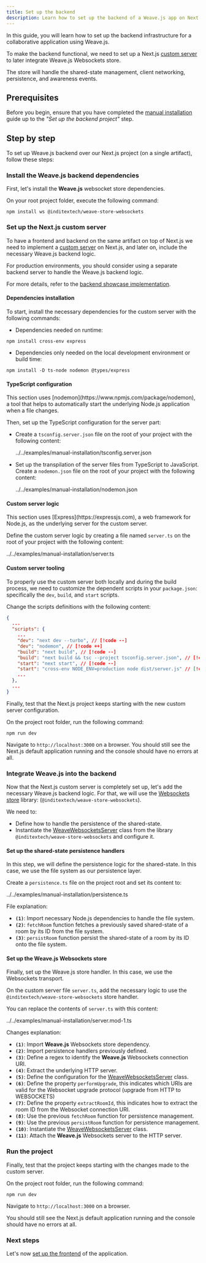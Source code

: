 ```yaml
---
title: Set up the backend
description: Learn how to set up the backend of a Weave.js app on Next.js
---
```


In this guide, you will learn how to set up the backend infrastructure for a collaborative application using Weave.js. 

To make the backend functional, we need to set up a Next.js
[custom server](https://nextjs.org/docs/14/pages/building-your-application/configuring/custom-server)
to later integrate Weave.js Websockets store. 

The store will handle the shared-state management, client networking, persistence, and awareness events.

## Prerequisites

Before you begin, ensure that you have completed the [manual installation](/docs/main/manual-installation) guide up to the *"Set up the backend project"* step.

## Step by step

To set up Weave.js backend over our Next.js project (on a single artifact), follow these steps:

<div className="fd-steps">

<div className="[&_h3]:fd-step">
 
### Install the Weave.js backend dependencies

First, let's install the **Weave.js** websocket store dependencies. 

On your root project folder, execute the following command:

```shell
npm install ws @inditextech/weave-store-websockets
```

</div>

<div className="[&_h3]:fd-step">
 
### Set up the Next.js custom server

To have a frontend and backend on the same artifact on top of Next.js we need to implement 
a [custom server](https://nextjs.org/docs/14/pages/building-your-application/configuring/custom-server)
on Next.js, and later on, include the necessary Weave.js backend logic.

<Callout title="Not recommended for production" type="warn">
  For production environments, you should consider using a separate backend server to handle the Weave.js backend logic.

For more details, refer to the [backend showcase implementation](https://github.com/InditexTech/weavejs-backend).
</Callout>

#### Dependencies installation

To start, install the necessary dependencies for the custom server with the following commands:

- Dependencies needed on runtime:

```shell
npm install cross-env express
```

- Dependencies only needed on the local development environment or build time:

```shell
npm install -D ts-node nodemon @types/express
```

#### TypeScript configuration

<Callout title="Nodemon" type="note">
This section uses [nodemon](https://www.npmjs.com/package/nodemon), a tool that helps to automatically start the underlying Node.js application when a file changes.
</Callout>

Then, set up the TypeScript configuration for the server part:

- Create a `tsconfig.server.json` file on the root of your project with the following content:

  <include lang="json" meta='title="tsconfig.server.json"'>
    ../../examples/manual-installation/tsconfig.server.json
  </include>

- Set up the transpilation of the server files from TypeScript to JavaScript. Create a `nodemon.json` file on the root of your project with the following content:

  <include lang="json" meta='title="nodemon.json"'>
    ../../examples/manual-installation/nodemon.json
  </include>

#### Custom server logic

<Callout title="Express" type="note">
  This section uses [Express](https://expressjs.com), a web framework for Node.js, as the underlying server for the custom server.
</Callout>

Define the custom server logic by creating a file named `server.ts` on the root of your project with the following content:

<include lang="ts" meta='title="server.ts"'>
  ../../examples/manual-installation/server.ts
</include>

#### Custom server tooling

To properly use the custom server both locally and during the build process, we need to customize the dependent scripts in your `package.json`: specifically the `dev`, `build`, and `start` scripts.

Change the scripts definitions with the following content:

```json
{
  ...
  "scripts": {
    ...
    "dev": "next dev --turbo", // [!code --]
    "dev": "nodemon", // [!code ++]
    "build": "next build", // [!code --]
    "build": "next build && tsc --project tsconfig.server.json", // [!code ++]
    "start": "next start", // [!code --]
    "start": "cross-env NODE_ENV=production node dist/server.js" // [!code ++]
    ...
  },
  ...
}
```

Finally, test that the Next.js project keeps starting with the new custom server configuration. 

On the project root folder, run the following command:

```shell
npm run dev
```

Navigate to `http://localhost:3000` on a browser.
You should still see the Next.js default application running and the console should have no errors at all.

</div>

<div className="[&_h3]:fd-step">
 
### Integrate Weave.js into the backend

Now that the Next.js custom server is completely set up, let's add the necessary Weave.js backend logic.
For that, we will use the [Websockets store](/docs/main/build/stores/websockets-store) library: (`@inditextech/weave-store-websockets`). 

We need to:

- Define how to handle the persistence of the shared-state.
- Instantiate the [WeaveWebsocketsServer](/docs/store-websockets/api-reference/server/weave-websockets-server) class from the library `@inditextech/weave-store-websockets` and configure it.

#### Set up the shared-state persistence handlers

In this step, we will define the persistence logic for the shared-state.
In this case, we use the file system as our persistence layer.

Create a `persistence.ts` file on the project root and set its content to:

<include lang="ts" meta='title="persistence.ts"'>
  ../../examples/manual-installation/persistence.ts
</include>

File explanation:

- **`(1)`**: Import necessary Node.js dependencies to handle the file system.
- **`(2)`**: `fetchRoom` function fetches a previously saved shared-state of a room by its ID from the file system.
- **`(3)`**: `persistRoom` function persist the shared-state of a room by its ID onto the file system.

#### Set up the Weave.js Websockets store

Finally, set up the Weave.js store handler.
In this case, we use the Websockets transport.

On the custom server file `server.ts`, add the necessary logic to use the `@inditextech/weave-store-websockets` store handler. 

You can replace the contents of `server.ts` with this content:

<include lang="ts" meta='title="server.ts"'>
  ../../examples/manual-installation/server.mod-1.ts
</include>

Changes explanation:

- **`(1)`**: Import **Weave.js** Websockets store dependency.
- **`(2)`**: Import persistence handlers previously defined.
- **`(3)`**: Define a regex to identify the **Weave.js** Websockets connection URI.
- **`(4)`**: Extract the underlying HTTP server.
- **`(5)`**: Define the configuration for the [WeaveWebsocketsServer](/docs/store-websockets/api-reference/server/weave-websockets-server) class.
- **`(6)`**: Define the property `performUpgrade`, this indicates which URIs are valid for the Websocket upgrade protocol
  (upgrade from HTTP to WEBSOCKETS)
- **`(7)`**: Define the property `extractRoomId`, this indicates how to extract the room ID from the Websocket connection URI.
- **`(8)`**: Use the previous `fetchRoom` function for persistence management.
- **`(9)`**: Use the previous `persistRoom` function for persistence management.
- **`(10)`**: Instantiate the [WeaveWebsocketsServer](/docs/store-websockets/api-reference/server/weave-websockets-server) class.
- **`(11)`**: Attach the **Weave.js** Websockets server to the HTTP server.

</div>

<div className="[&_h3]:fd-step">

### Run the project

Finally, test that the project keeps starting with the changes made to the custom server.

On the project root folder, run the following command:

```shell
npm run dev
```

Navigate to `http://localhost:3000` on a browser.

You should still see the Next.js default application running and the console should have no errors at all.
</div>

</div>

### Next steps

Let's now [set up the frontend](/docs/main/manual-installation/frontend) of the application.
